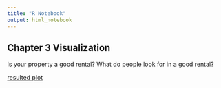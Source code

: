 ```yaml
---
title: "R Notebook"
output: html_notebook
---
```


## Chapter 3 Visualization

Is your property a good rental? What do people look for in a good rental?



[resulted plot]("download (11).png")








